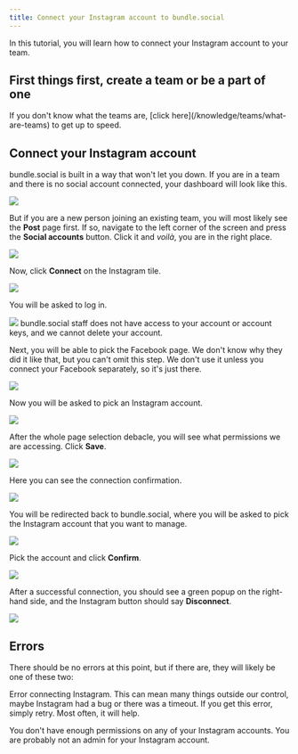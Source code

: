 ```yaml
---
title: Connect your Instagram account to bundle.social
---
```


In this tutorial, you will learn how to connect your Instagram account to your team.

<h2>First things first, create a team or be a part of one</h2>
If you don't know what the teams are, [click here](/knowledge/teams/what-are-teams)
to get up to speed.

## Connect your Instagram account

bundle.social is built in a way that won't let you down. If you are in a team and there is no social account connected, your dashboard will look like this.

<Frame type='glass'>
  <img src='/images/knowledge/social-accounts/youtube/001_youtube.png' />
</Frame>

But if you are a new person joining an existing team, you will most likely see the **Post** page first. If so, navigate to the left corner of the screen and press the **Social accounts** button. Click it and _voilà_, you are in the right place.

<Frame type='glass'>
  <img src='/images/knowledge/social-accounts/youtube/002_youtube.png' />
</Frame>

Now, click **Connect** on the Instagram tile.

<Frame type='glass'>
  <img src='/images/knowledge/social-accounts/meta/001_instagram.png' />
</Frame>

You will be asked to log in.

<Frame type='glass'>
  <img src='/images/knowledge/social-accounts/meta/001_meta.png' />
</Frame>

<Note>
  bundle.social staff does not have access to your account or account keys, and
  we cannot delete your account.
</Note>

Next, you will be able to pick the Facebook page. We don't know why they did it like that, but you can't omit this step. We don't use it unless you connect your Facebook separately, so it's just there.

<Frame type='glass'>
  <img src='/images/knowledge/social-accounts/meta/002_meta.png' />
</Frame>

Now you will be asked to pick an Instagram account.

<Frame type='glass'>
  <img src='/images/knowledge/social-accounts/meta/003_meta.png' />
</Frame>

After the whole page selection debacle, you will see what permissions we are accessing. Click **Save**.

<Frame type='glass'>
  <img src='/images/knowledge/social-accounts/meta/004_meta.png' />
</Frame>

Here you can see the connection confirmation.

<Frame type='glass'>
  <img src='/images/knowledge/social-accounts/meta/005_meta.png' />
</Frame>

You will be redirected back to bundle.social, where you will be asked to pick the Instagram account that you want to manage.

<Frame type='glass'>
  <img src='/images/knowledge/social-accounts/meta/002_instagram.png' />
</Frame>

Pick the account and click **Confirm**.

<Frame type='glass'>
  <img src='/images/knowledge/social-accounts/meta/003_instagram.png' />
</Frame>

After a successful connection, you should see a green popup on the right-hand side, and the Instagram button should say **Disconnect**.

<Frame type='glass'>
  <img src='/images/knowledge/social-accounts/meta/004_instagram.png' />
</Frame>

## Errors

There should be no errors at this point, but if there are, they will likely be one of these two:

<Warning>Error connecting Instagram.</Warning>
This can mean many things outside our control, maybe Instagram had a bug or there
was a timeout. If you get this error, simply retry. Most often, it will help.

<Warning>
  You don't have enough permissions on any of your Instagram accounts.
</Warning>
You are probably not an admin for your Instagram account.
